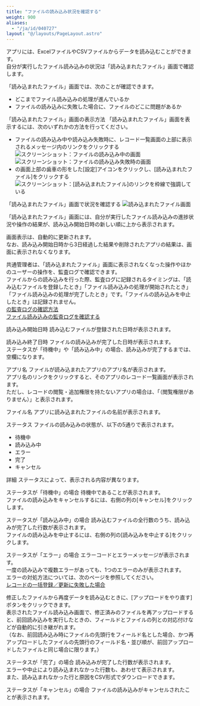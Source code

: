 ```yaml
---
title: "ファイルの読み込み状況を確認する"
weight: 900
aliases:
  - "/ja/id/040727"
layout: "@/layouts/PageLayout.astro"
---
```




アプリには、ExcelファイルやCSVファイルからデータを読み込むことができます。  
自分が実行したファイル読み込みの状況は「読み込まれたファイル」画面で確認します。

「読み込まれたファイル」画面では、次のことが確認できます。

* どこまでファイル読み込みの処理が進んでいるか
* ファイルの読み込みに失敗した場合に、ファイルのどこに問題があるか

<Heading id="import_records_imported_files_10">「読み込まれたファイル」画面の表示方法</Heading>
「読み込まれたファイル」画面を表示するには、次のいずれかの方法を行ってください。

* ファイルの読み込み中や読み込み失敗時に、レコード一覧画面の上部に表示されるメッセージ内のリンクをクリックする  
  <Img src="/k/kintone/img-ja/imported_files_00.png" alt="スクリーンショット：ファイルの読み込み中の画面" />
  <Img src="/k/kintone/img-ja/imported_files_01.png" alt="スクリーンショット：ファイルの読み込み失敗時の画面" />
* <Kintone />の画面上部の歯車の形をした[設定]アイコンをクリックし、[読み込まれたファイル]をクリックする  
  <Img src="/k/kintone/img-ja/imported_files_02.png" alt="スクリーンショット：[読み込まれたファイル]のリンクを枠線で強調している" />

<Heading id="import_records_imported_files_20">「読み込まれたファイル」画面で状況を確認する</Heading>
<Img src="/k/kintone/img-ja/imported_files_03.png" alt="読み込まれたファイル画面" />

「読み込まれたファイル」画面には、自分が実行したファイル読み込みの進捗状況や操作の結果が、読み込み開始日時の新しい順に上から表示されます。

画面表示は、自動的に更新されます。  
なお、読み込み開始日時から3日経過した結果や削除されたアプリの結果は、画面に表示されなくなります。

<Note>

 <Slash />共通管理者は、「読み込まれたファイル」画面に表示されなくなった操作やほかのユーザーの操作を、監査ログで確認できます。  
  ファイルからの読み込みを行った際、監査ログに記録されるタイミングは、「読み込むファイルを登録したとき」「ファイル読み込みの処理が開始されたとき」「ファイル読み込みの処理が完了したとき」です。「ファイルの読み込みを中止したとき」は記録されません。  
  [<Kintone />の監査ログの確認方法](/k/ja/id/04054.html)  
  [ファイル読み込みの監査ログを確認する](/k/ja/id/04055.html)


</Note>

<Heading level={3} id="import_records_imported_files_2010">読み込み開始日時</Heading>
読み込むファイルが登録された日時が表示されます。

<Heading level={3} id="import_records_imported_files_2020">読み込み終了日時</Heading>
ファイルの読み込みが完了した日時が表示されます。  
ステータスが「待機中」や「読み込み中」の場合、読み込みが完了するまでは、空欄になります。

<Heading level={3} id="import_records_imported_files_2030">アプリ名</Heading>
ファイルが読み込まれたアプリのアプリ名が表示されます。  
アプリ名のリンクをクリックすると、そのアプリのレコード一覧画面が表示されます。  
ただし、レコードの閲覧・追加権限を持たないアプリの場合は、「（閲覧権限がありません）」と表示されます。

<Heading level={3} id="import_records_imported_files_2040">ファイル名</Heading>
アプリに読み込まれたファイルの名前が表示されます。

<Heading level={3} id="import_records_imported_files_2050">ステータス</Heading>
ファイルの読み込みの状態が、以下の5通りで表示されます。

* 待機中
* 読み込み中
* エラー
* 完了
* キャンセル

<Heading level={3} id="import_records_imported_files_2060">詳細</Heading>
ステータスによって、表示される内容が異なります。

<Heading level={4} id="import_records_imported_files_206010">ステータスが「待機中」の場合</Heading>
待機中であることが表示されます。  
ファイルの読み込みをキャンセルするには、右側の列の[キャンセル]をクリックします。

<Heading level={4} id="import_records_imported_files_206020">ステータスが「読み込み中」の場合</Heading>
読み込むファイルの全行数のうち、読み込みが完了した行数が表示されます。  
ファイルの読み込みを中止するには、右側の列の[読み込みを中止する]をクリックします。

<Heading level={4} id="import_records_imported_files_206030">ステータスが「エラー」の場合</Heading>
エラーコードとエラーメッセージが表示されます。  
一度の読み込みで複数エラーがあっても、1つのエラーのみが表示されます。  
エラーの対処方法については、次のページを参照してください。  
[レコードの一括登録／更新に失敗した場合](/k/ja/id/040725.html)

<Note>

修正したファイルから再度データを読み込むときに、[アップロードをやり直す]ボタンをクリックできます。  
表示されたファイル読み込み画面で、修正済みのファイルを再アップロードすると、前回読み込みを実行したときの、フィールドとファイルの列との対応付けなどが自動的に引き継がれます。  
（なお、前回読み込み時にファイルの先頭行をフィールド名とした場合、かつ再アップロードしたファイルの先頭行のフィールド名・並び順が、前回アップロードしたファイルと同じ場合に限ります。）


</Note>

<Heading level={4} id="import_records_imported_files_206040">ステータスが「完了」の場合</Heading>
読み込みが完了した行数が表示されます。  
エラーや中止により読み込まれなかった行数も、あわせて表示されます。  
また、読み込まれなかった行と原因をCSV形式でダウンロードできます。

<Heading level={4} id="import_records_imported_files_206050">ステータスが「キャンセル」の場合</Heading>
ファイルの読み込みがキャンセルされたことが表示されます。
